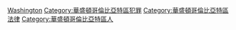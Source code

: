 [[Category:美國罪犯|Washington]]
[[Category:華盛頓哥倫比亞特區犯罪|Category:華盛頓哥倫比亞特區犯罪]]
[[Category:華盛頓哥倫比亞特區法律|Category:華盛頓哥倫比亞特區法律]]
[[Category:華盛頓哥倫比亞特區人|Category:華盛頓哥倫比亞特區人]]